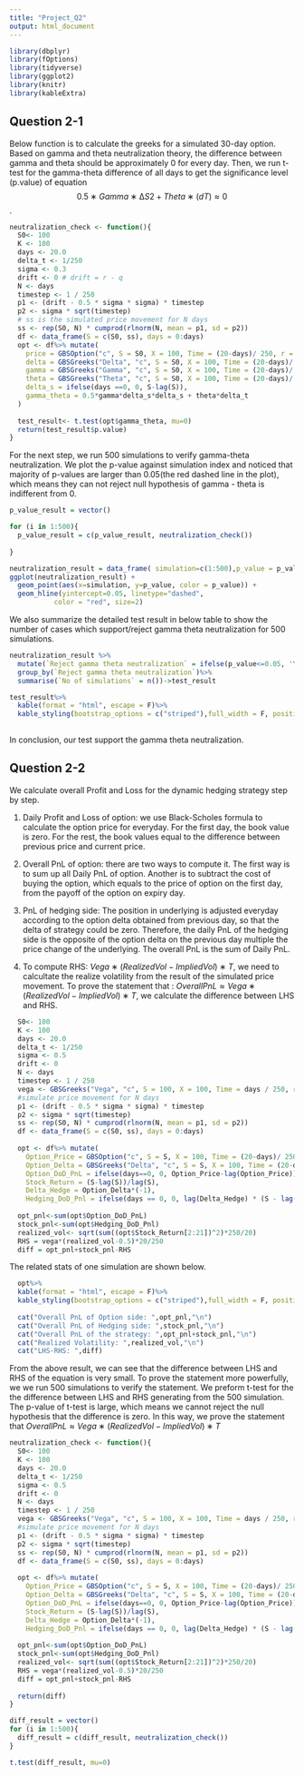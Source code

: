 ```yaml
---
title: "Project_Q2"
output: html_document
---
```


```r
library(dbplyr)
library(fOptions)
library(tidyverse)
library(ggplot2)
library(knitr)
library(kableExtra)
```


## Question 2-1

Below function is to calculate the greeks for a simulated 30-day option. Based on gamma and theta neutralization theory, the difference between gamma and theta should be approximately 0 for every day. Then, we run t-test for the gamma-theta difference of all days to get the significance level (p.value) of equation $$0.5∗Gamma∗∆S2 +Theta∗(dT)≈0$$.

```r
neutralization_check <- function(){
  S0<- 100
  K <- 100
  days <- 20.0
  delta_t <- 1/250
  sigma <- 0.3
  drift <- 0 # drift = r - q
  N <- days
  timestep <- 1 / 250
  p1 <- (drift - 0.5 * sigma * sigma) * timestep
  p2 <- sigma * sqrt(timestep)
  # ss is the simulated price movement for N days
  ss <- rep(S0, N) * cumprod(rlnorm(N, mean = p1, sd = p2))
  df <- data_frame(S = c(S0, ss), days = 0:days)
  opt <- df%>% mutate(
    price = GBSOption("c", S = S0, X = 100, Time = (20-days)/ 250, r = 0, b = 0, sigma = 0.3)@price,
    delta = GBSGreeks("Delta", "c", S = S0, X = 100, Time = (20-days)/ 250, r = 0, b = 0, sigma = 0.3),
    gamma = GBSGreeks("Gamma", "c", S = S0, X = 100, Time = (20-days)/ 250, r = 0, b = 0, sigma = 0.3),
    theta = GBSGreeks("Theta", "c", S = S0, X = 100, Time = (20-days)/ 250, r = 0, b = 0, sigma = 0.3),
    delta_s = ifelse(days ==0, 0, S-lag(S)),
    gamma_theta = 0.5*gamma*delta_s*delta_s + theta*delta_t
  )
  
  test_result<- t.test(opt$gamma_theta, mu=0)
  return(test_result$p.value)
}
```

For the next step, we run 500 simulations to verify gamma-theta neutralization. We plot the p-value against simulation index and noticed that majority of p-values are larger than 0.05(the red dashed line in the plot), which means they can not reject null hypothesis of gamma - theta is indifferent from 0.
```r
p_value_result = vector()

for (i in 1:500){
  p_value_result = c(p_value_result, neutralization_check())
  
}

neutralization_result = data_frame( simulation=c(1:500),p_value = p_value_result)
ggplot(neutralization_result) +
  geom_point(aes(x=simulation, y=p_value, color = p_value)) +
  geom_hline(yintercept=0.05, linetype="dashed", 
           color = "red", size=2)
```

We also summarize the detailed test result in below table to show the number of cases which support/reject gamma theta neutralization for 500 simulations.
```r
neutralization_result %>%
  mutate(`Reject gamma theta neutralization` = ifelse(p_value<=0.05, 'Yes', 'No') )%>%
  group_by(`Reject gamma theta neutralization`)%>%
  summarise(`No of simulations` = n())->test_result

test_result%>%
  kable(format = "html", escape = F)%>%
  kable_styling(bootstrap_options = c("striped"),full_width = F, position = "left")
  
```

In conclusion, our test support the gamma theta neutralization.

## Question 2-2

We calculate overall Profit and Loss for the dynamic hedging strategy step by step.

1. Daily Profit and Loss of option: we use Black-Scholes formula to calculate the option price for everyday. For the first day, the book value is zero. For the rest, the book values equal to the difference between previous price and current price.
  
2. Overall PnL of option: there are two ways to compute it. The first way is to sum up all Daily PnL of option. Another is to subtract the cost of buying the option, which equals to the price of option on the first day, from the payoff of the option on expiry day.
  
3. PnL of hedging side: The position in underlying is adjusted everyday according to the option delta obtained from previous day, so that the delta of strategy could be zero. Therefore, the daily PnL of the hedging side is the 
opposite of the option delta on the previous day multiple the price change of the underlying. The overall PnL is the sum of Daily PnL.
  
4. To compute RHS: $Vega ∗ (RealizedVol − ImpliedVol) ∗ T$, we need to calcultate the realize volatility from the result of the simulated price movement. To prove the statement that : $OverallPnL \approx Vega ∗ (RealizedVol − ImpliedVol) ∗ T$, we calculate the difference between LHS and RHS.
  
```r
  S0<- 100
  K <- 100
  days <- 20.0
  delta_t <- 1/250
  sigma <- 0.5 
  drift <- 0
  N <- days
  timestep <- 1 / 250
  vega <- GBSGreeks("Vega", "c", S = 100, X = 100, Time = days / 250, r = 0, b = 0, sigma = 0.5)
  #simulate price movement for N days
  p1 <- (drift - 0.5 * sigma * sigma) * timestep
  p2 <- sigma * sqrt(timestep)
  ss <- rep(S0, N) * cumprod(rlnorm(N, mean = p1, sd = p2))
  df <- data_frame(S = c(S0, ss), days = 0:days)
  
  opt <- df%>% mutate(
    Option_Price = GBSOption("c", S = S, X = 100, Time = (20-days)/ 250, r = 0, b = 0, sigma = 0.5)@price,
    Option_Delta = GBSGreeks("Delta", "c", S = S, X = 100, Time = (20-days)/ 250, r = 0, b = 0, sigma = 0.5),
    Option_DoD_PnL = ifelse(days==0, 0, Option_Price-lag(Option_Price)),
    Stock_Return = (S-lag(S))/lag(S),
    Delta_Hedge = Option_Delta*(-1),
    Hedging_DoD_Pnl = ifelse(days == 0, 0, lag(Delta_Hedge) * (S - lag(S))))
  
  opt_pnl<-sum(opt$Option_DoD_PnL)
  stock_pnl<-sum(opt$Hedging_DoD_Pnl)
  realized_vol<- sqrt(sum((opt$Stock_Return[2:21])^2)*250/20)
  RHS = vega*(realized_vol-0.5)*20/250
  diff = opt_pnl+stock_pnl-RHS
```

The related stats of one simulation are shown below.

```r
  opt%>%
  kable(format = "html", escape = F)%>%
  kable_styling(bootstrap_options = c("striped"),full_width = F, position = "left")
  
  cat("Overall PnL of Option side: ",opt_pnl,"\n")
  cat("Overall PnL of Hedging side: ",stock_pnl,"\n")
  cat("Overall PnL of the strategy: ",opt_pnl+stock_pnl,"\n")
  cat("Realized Volatility: ",realized_vol,"\n")
  cat("LHS-RHS: ",diff)
```

From the above result, we can see that the difference between LHS and RHS of the equation is very small. To prove the statement more powerfully, we we run 500 simulations to verify the statement. We preform t-test for the the difference between LHS and RHS generating from the 500 simulation. The p-value of t-test is large, which means we cannot reject the null hypothesis that the difference is zero. In this way, we prove the statement that $OverallPnL \approx Vega ∗ (RealizedVol − ImpliedVol) ∗ T$

```r
neutralization_check <- function(){
  S0<- 100
  K <- 100
  days <- 20.0
  delta_t <- 1/250
  sigma <- 0.5 
  drift <- 0
  N <- days
  timestep <- 1 / 250
  vega <- GBSGreeks("Vega", "c", S = 100, X = 100, Time = days / 250, r = 0, b = 0, sigma = 0.5)
  #simulate price movement for N days
  p1 <- (drift - 0.5 * sigma * sigma) * timestep
  p2 <- sigma * sqrt(timestep)
  ss <- rep(S0, N) * cumprod(rlnorm(N, mean = p1, sd = p2))
  df <- data_frame(S = c(S0, ss), days = 0:days)
  
  opt <- df%>% mutate(
    Option_Price = GBSOption("c", S = S, X = 100, Time = (20-days)/ 250, r = 0, b = 0, sigma = 0.5)@price,
    Option_Delta = GBSGreeks("Delta", "c", S = S, X = 100, Time = (20-days)/ 250, r = 0, b = 0, sigma = 0.5),
    Option_DoD_PnL = ifelse(days==0, 0, Option_Price-lag(Option_Price)),
    Stock_Return = (S-lag(S))/lag(S),
    Delta_Hedge = Option_Delta*(-1),
    Hedging_DoD_Pnl = ifelse(days == 0, 0, lag(Delta_Hedge) * (S - lag(S))))
  
  opt_pnl<-sum(opt$Option_DoD_PnL)
  stock_pnl<-sum(opt$Hedging_DoD_Pnl)
  realized_vol<- sqrt(sum((opt$Stock_Return[2:21])^2)*250/20)
  RHS = vega*(realized_vol-0.5)*20/250
  diff = opt_pnl+stock_pnl-RHS
  
  return(diff)
}

diff_result = vector()
for (i in 1:500){
  diff_result = c(diff_result, neutralization_check())
}

t.test(diff_result, mu=0)
```
